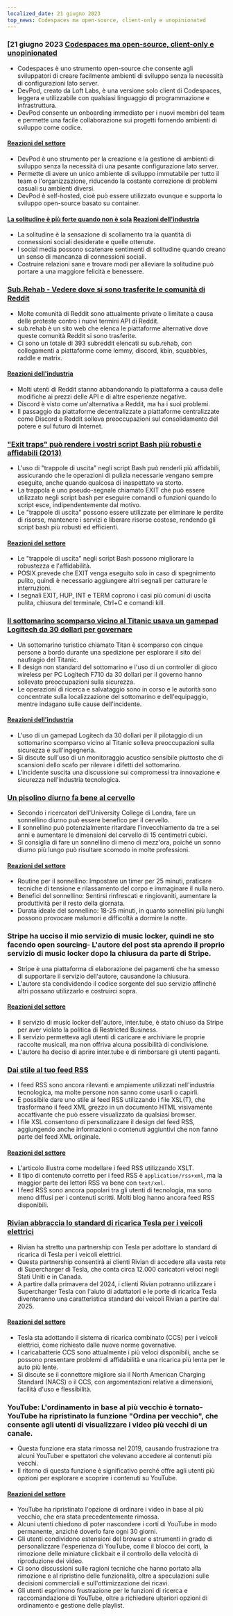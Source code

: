 ```yaml
---
localized_date: 21 giugno 2023
top_news: Codespaces ma open-source, client-only e unopinionated
---
```




<CallToAction />

<Steps>

### [21 giugno 2023 [Codespaces ma open-source, client-only e unopinionated](https://devpod.sh/)

- Codespaces è uno strumento open-source che consente agli sviluppatori di creare facilmente ambienti di sviluppo senza la necessità di configurazioni lato server.
- DevPod, creato da Loft Labs, è una versione solo client di Codespaces, leggera e utilizzabile con qualsiasi linguaggio di programmazione e infrastruttura.
- DevPod consente un onboarding immediato per i nuovi membri del team e permette una facile collaborazione sui progetti fornendo ambienti di sviluppo come codice.

#### [Reazioni del settore](http://news.ycombinator.com/item?id=36407477)

- DevPod è uno strumento per la creazione e la gestione di ambienti di sviluppo senza la necessità di una pesante configurazione lato server.
- Permette di avere un unico ambiente di sviluppo immutabile per tutto il team o l'organizzazione, riducendo la costante correzione di problemi casuali su ambienti diversi.
- DevPod è self-hosted, cioè può essere utilizzato ovunque e supporta lo sviluppo open-source basato su container.

#### [La solitudine è più forte quando non è sola](https://pubmed.ncbi.nlm.nih.gov/37293324/) [Reazioni dell'industria](http://news.ycombinator.com/item?id=36403280)

- La solitudine è la sensazione di scollamento tra la quantità di connessioni sociali desiderate e quelle ottenute.
- I social media possono scatenare sentimenti di solitudine quando creano un senso di mancanza di connessioni sociali.
- Costruire relazioni sane e trovare modi per alleviare la solitudine può portare a una maggiore felicità e benessere.

### [Sub.Rehab - Vedere dove si sono trasferite le comunità di Reddit](https://sub.rehab/)

- Molte comunità di Reddit sono attualmente private o limitate a causa delle proteste contro i nuovi termini API di Reddit.
- sub.rehab è un sito web che elenca le piattaforme alternative dove queste comunità Reddit si sono trasferite.
- Ci sono un totale di 393 subreddit elencati su sub.rehab, con collegamenti a piattaforme come lemmy, discord, kbin, squabbles, raddle e matrix.

#### [Reazioni dell'industria](http://news.ycombinator.com/item?id=36401999)

- Molti utenti di Reddit stanno abbandonando la piattaforma a causa delle modifiche ai prezzi delle API e di altre esperienze negative.
- Discord è visto come un'alternativa a Reddit, ma ha i suoi problemi.
- Il passaggio da piattaforme decentralizzate a piattaforme centralizzate come Discord e Reddit solleva preoccupazioni sul consolidamento del potere e sul futuro di Internet.

### ["Exit traps" può rendere i vostri script Bash più robusti e affidabili (2013)](http://redsymbol.net/articles/bash-exit-traps/)

- L'uso di "trappole di uscita" negli script Bash può renderli più affidabili, assicurando che le operazioni di pulizia necessarie vengano sempre eseguite, anche quando qualcosa di inaspettato va storto.
- La trappola è uno pseudo-segnale chiamato EXIT che può essere utilizzato negli script bash per eseguire comandi o funzioni quando lo script esce, indipendentemente dal motivo.
- Le "trappole di uscita" possono essere utilizzate per eliminare le perdite di risorse, mantenere i servizi e liberare risorse costose, rendendo gli script bash più robusti ed efficienti.

#### [Reazioni del settore](http://news.ycombinator.com/item?id=36400465)

- Le "trappole di uscita" negli script Bash possono migliorare la robustezza e l'affidabilità.
- POSIX prevede che EXIT venga eseguito solo in caso di spegnimento pulito, quindi è necessario aggiungere altri segnali per catturare le interruzioni.
- I segnali EXIT, HUP, INT e TERM coprono i casi più comuni di uscita pulita, chiusura del terminale, Ctrl+C e comandi kill.

### [Il sottomarino scomparso vicino al Titanic usava un gamepad Logitech da 30 dollari per governare](https://arstechnica.com/gaming/2023/06/submarine-missing-near-titanic-used-a-30-logitech-gamepad-for-steering/)

- Un sottomarino turistico chiamato Titan è scomparso con cinque persone a bordo durante una spedizione per esplorare il sito del naufragio del Titanic.
- Il design non standard del sottomarino e l'uso di un controller di gioco wireless per PC Logitech F710 da 30 dollari per il governo hanno sollevato preoccupazioni sulla sicurezza.
- Le operazioni di ricerca e salvataggio sono in corso e le autorità sono concentrate sulla localizzazione del sottomarino e dell'equipaggio, mentre indagano sulle cause dell'incidente.

#### [Reazioni dell'industria](http://news.ycombinator.com/item?id=36407781)

- L'uso di un gamepad Logitech da 30 dollari per il pilotaggio di un sottomarino scomparso vicino al Titanic solleva preoccupazioni sulla sicurezza e sull'ingegneria.
- Si discute sull'uso di un monitoraggio acustico sensibile piuttosto che di scansioni dello scafo per rilevare i difetti del sottomarino.
- L'incidente suscita una discussione sui compromessi tra innovazione e sicurezza nell'industria tecnologica.

### [Un pisolino diurno fa bene al cervello](https://www.bbc.com/news/health-65950168)

- Secondo i ricercatori dell'University College di Londra, fare un sonnellino diurno può essere benefico per il cervello.
- Il sonnellino può potenzialmente ritardare l'invecchiamento da tre a sei anni e aumentare le dimensioni del cervello di 15 centimetri cubici.
- Si consiglia di fare un sonnellino di meno di mezz'ora, poiché un sonno diurno più lungo può risultare scomodo in molte professioni.

#### [Reazioni del settore](http://news.ycombinator.com/item?id=36399503)

- Routine per il sonnellino: Impostare un timer per 25 minuti, praticare tecniche di tensione e rilassamento del corpo e immaginare il nulla nero.
- Benefici del sonnellino: Sentirsi rinfrescati e ringiovaniti, aumentare la produttività per il resto della giornata.
- Durata ideale del sonnellino: 18-25 minuti, in quanto sonnellini più lunghi possono provocare malumori e difficoltà a dormire la notte.

### Stripe ha ucciso il mio servizio di music locker, quindi ne sto facendo open sourcing- L'autore del post sta aprendo il proprio servizio di music locker dopo la chiusura da parte di Stripe.

- Stripe è una piattaforma di elaborazione dei pagamenti che ha smesso di supportare il servizio dell'autore, causandone la chiusura.
- L'autore sta condividendo il codice sorgente del suo servizio affinché altri possano utilizzarlo e costruirci sopra.

#### [Reazioni del settore](http://news.ycombinator.com/item?id=36403607)

- Il servizio di music locker dell'autore, inter.tube, è stato chiuso da Stripe per aver violato la politica di Restricted Business.
- Il servizio permetteva agli utenti di caricare e archiviare le proprie raccolte musicali, ma non offriva alcuna possibilità di condivisione.
- L'autore ha deciso di aprire inter.tube e di rimborsare gli utenti paganti.

### [Dai stile al tuo feed RSS](https://darekkay.com/blog/rss-styling/)

- I feed RSS sono ancora rilevanti e ampiamente utilizzati nell'industria tecnologica, ma molte persone non sanno come usarli o capirli.
- È possibile dare uno stile ai feed RSS utilizzando i file XSL(T), che trasformano il feed XML grezzo in un documento HTML visivamente accattivante che può essere visualizzato da qualsiasi browser.
- I file XSL consentono di personalizzare il design del feed RSS, aggiungendo anche informazioni o contenuti aggiuntivi che non fanno parte del feed XML originale.

#### [Reazioni del settore](http://news.ycombinator.com/item?id=36401854)

- L'articolo illustra come modellare i feed RSS utilizzando XSLT.
- Il tipo di contenuto corretto per i feed RSS è `application/rss+xml`, ma la maggior parte dei lettori RSS va bene con `text/xml`.
- I feed RSS sono ancora popolari tra gli utenti di tecnologia, ma sono meno diffusi per i contenuti scritti. Molti blog hanno ancora feed RSS disponibili.

### [Rivian abbraccia lo standard di ricarica Tesla per i veicoli elettrici](https://ev-edition.com/2023/06/rivian-joins-forces-with-tesla-embracing-their-charging-standard-for-electric-vehicles/)

- Rivian ha stretto una partnership con Tesla per adottare lo standard di ricarica di Tesla per i veicoli elettrici.
- Questa partnership consentirà ai clienti Rivian di accedere alla vasta rete di Supercharger di Tesla, che conta circa 12.000 caricatori veloci negli Stati Uniti e in Canada.
- A partire dalla primavera del 2024, i clienti Rivian potranno utilizzare i Supercharger Tesla con l'aiuto di adattatori e le porte di ricarica Tesla diventeranno una caratteristica standard dei veicoli Rivian a partire dal 2025.

#### [Reazioni del settore](http://news.ycombinator.com/item?id=36403494)

- Tesla sta adottando il sistema di ricarica combinato (CCS) per i veicoli elettrici, come richiesto dalle nuove norme governative.
- I caricabatterie CCS sono attualmente i più veloci disponibili, anche se possono presentare problemi di affidabilità e una ricarica più lenta per le auto più lente.
- Si discute se il connettore migliore sia il North American Charging Standard (NACS) o il CCS, con argomentazioni relative a dimensioni, facilità d'uso e flessibilità.

### YouTube: L'ordinamento in base al più vecchio è tornato- YouTube ha ripristinato la funzione "Ordina per vecchio", che consente agli utenti di visualizzare i video più vecchi di un canale.

- Questa funzione era stata rimossa nel 2019, causando frustrazione tra alcuni YouTuber e spettatori che volevano accedere ai contenuti più vecchi.
- Il ritorno di questa funzione è significativo perché offre agli utenti più opzioni per esplorare e scoprire i contenuti su YouTube.

#### [Reazioni del settore](http://news.ycombinator.com/item?id=36410777)

- YouTube ha ripristinato l'opzione di ordinare i video in base al più vecchio, che era stata precedentemente rimossa.
- Alcuni utenti chiedono di poter nascondere i corti di YouTube in modo permanente, anziché doverlo fare ogni 30 giorni.
- Gli utenti condividono estensioni del browser e strumenti in grado di personalizzare l'esperienza di YouTube, come il blocco dei corti, la rimozione delle miniature clickbait e il controllo della velocità di riproduzione dei video.
- Ci sono discussioni sulle ragioni tecniche che hanno portato alla rimozione e al ripristino delle funzionalità, oltre a speculazioni sulle decisioni commerciali e sull'ottimizzazione dei ricavi.
- Gli utenti esprimono frustrazione per le funzioni di ricerca e raccomandazione di YouTube, oltre a richiedere ulteriori opzioni di ordinamento e gestione delle playlist.

</Steps>
